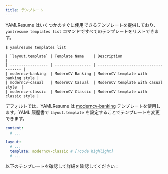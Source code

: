 ```yaml
---
title: テンプレート
---
```


YAMLResume はいくつかのすぐに使用できるテンプレートを提供しており、`yamlresume templates list` コマンドですべてのテンプレートをリストできます。

```console
$ yamlresume templates list

| `layout.template` | Template Name    | Description                          |
| ----------------- | ---------------- | ------------------------------------ |
| moderncv-banking  | ModernCV Banking | ModernCV template with banking style |
| moderncv-casual   | ModernCV Casual  | ModernCV template with casual style  |
| moderncv-classic  | ModernCV Classic | ModernCV template with classic style |
```

デフォルトでは、YAMLResume は [moderncv-banking](./templates/moderncv-banking) テンプレートを使用します。YAML 履歴書で `layout.template` を設定することでテンプレートを変更できます。

```yml lineNumbers title="resume.yml"
content:
  # ...

layout:
  # ...
  template: moderncv-classic # [!code highlight]
  # ...
```

以下のテンプレートを確認して詳細を確認してください：

<Cards>
  <Card
    href="/docs/layout/templates/moderncv-banking"
    title="Moderncv Banking"
    description="moderncv ベースの現代的で簡潔な履歴書テンプレート"
  />
  <Card
    href="/docs/layout/templates/moderncv-classic"
    title="Moderncv Classic"
    description="moderncv ベースの現代的でクラシックな履歴書テンプレート"
  />
  <Card
    href="/docs/layout/templates/moderncv-casual"
    title="Moderncv Casual"
    description="moderncv ベースの現代的でカジュアルな履歴書テンプレート"
  />
</Cards>
